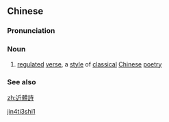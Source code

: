 {{also|近体诗}}
==Chinese==
{{zh-forms|s=近体诗}}

===Pronunciation===
{{zh-pron
|m=jìntǐshī
|c=gan6 tai2 si1
|cat=n
}}

===Noun===
{{zh-noun}}

# [[regulated]] [[verse]], a [[style]] of [[classical]] [[Chinese]] [[poetry]]

===See also===
{{pedialite|regulated verse}}

[[Category:zh:Poetry|jin4ti3shi1]]

[[zh:近體詩]]